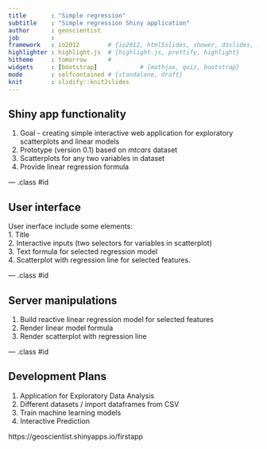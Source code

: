 ```yaml
---
title       : "Simple regression"
subtitle    : "Simple regression Shiny application"
author      : geoscientist
job         : 
framework   : io2012        # {io2012, html5slides, shower, dzslides, ...}
highlighter : highlight.js  # {highlight.js, prettify, highlight}
hitheme     : tomorrow      # 
widgets     : [bootstrap]            # {mathjax, quiz, bootstrap}
mode        : selfcontained # {standalone, draft}
knit        : slidify::knit2slides
---
```


## Shiny app functionality
  
  
1. Goal - creating simple interactive web application
  for exploratory scatterplots and linear models
2. Prototype (version 0.1) based on *mtcars* dataset
3. Scatterplots for any two variables in dataset
4. Provide linear regression formula

--- .class #id 

## User interface
  
  
User inerface include some elements:  
1. Title  
2. Interactive inputs (two selectors for variables in scatterplot)  
3. Text formula for selected regression model  
4. Scatterplot with regression line for selected features.  

--- .class #id 


## Server manipulations
  
  
1. Build reactive linear regression model for selected features
2. Render linear model formula
3. Render scatterplot with regression line

--- .class #id 

## Development Plans
  
  
1. Application for Exploratory Data Analysis  
2. Different datasets / import dataframes from CSV  
3. Train machine learning models  
4. Interactive Prediction  

https://geoscientist.shinyapps.io/firstapp    
